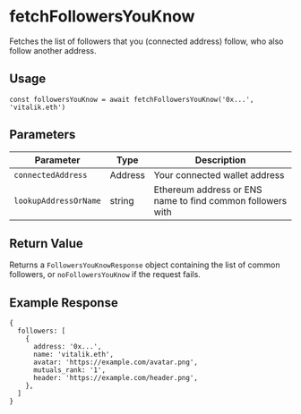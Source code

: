 
# fetchFollowersYouKnow

Fetches the list of followers that you (connected address) follow, who also follow another address.

## Usage

```tsx
const followersYouKnow = await fetchFollowersYouKnow('0x...', 'vitalik.eth')
```

## Parameters

| Parameter             | Type    | Description                                                |
| --------------------- | ------- | ---------------------------------------------------------- |
| `connectedAddress`    | Address | Your connected wallet address                              |
| `lookupAddressOrName` | string  | Ethereum address or ENS name to find common followers with |

## Return Value

Returns a `FollowersYouKnowResponse` object containing the list of common followers, or `noFollowersYouKnow` if the request fails.

## Example Response

```tsx
{
  followers: [
    {
      address: '0x...',
      name: 'vitalik.eth',
      avatar: 'https://example.com/avatar.png',
      mutuals_rank: '1',
      header: 'https://example.com/header.png',
    },
  ]
}
```
